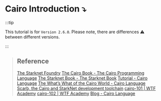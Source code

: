 # Cairo Introduction ⤵️

:::tip

This tutorial is for `Version 2.6.0`. Please note, there are differences ⚠️ between different versions.

:::

> ## Reference
>
> [The Starknet Foundry](https://foundry-rs.github.io/starknet-foundry/index.html)
> [The Cairo Book - The Cairo Programming Language](https://book.cairo-lang.org/title-page.html)
> [The Starknet Book - The Starknet Book](https://book.starknet.io/)
> [Tutorial - Cairo Language](https://www.cairo-lang.org/tutorial/)
> [​​The What’s What of the Cairo World - Cairo Language](https://www.cairo-lang.org/the-whats-what-of-the-cairo-world/)
> [Scarb, the Cairo and StarkNet development toolchain](https://docs.swmansion.com/scarb/)
> [cairo-101 | WTF Academy](https://www.wtf.academy/docs/cairo-101/)
> [cairo-102 | WTF Academy](https://www.wtf.academy/docs/cairo-102/)
> [Blog - Cairo Language](https://www.cairo-lang.org/blog/)
